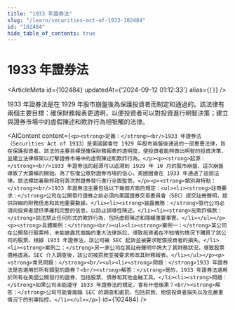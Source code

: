 ```yaml
---
title: "1933 年證券法"
slug: "/learn/securities-act-of-1933-102484"
id: "102484"
hide_table_of_contents: true
---
```



# 1933 年證券法

<ArticleMeta id={102484} updatedAt={'2024-09-12 01:12:33'} alias={`[]`} />
<div className='border-solid border-b border-t-0 my-4 border-[var(--ifm-color-gray-300)]' />

1933 年證券法是在 1929 年股市崩盤後為保護投資者而制定和通過的。該法律有兩個主要目標：確保財務報表更透明，以便投資者可以對投資進行明智決策；建立與證券市場中的虛假陳述和欺詐行為相牴觸的法律。

<AIContent content={`<p><strong>定義：</strong><br/>1933 年證券法（Securities Act of 1933）是美國國會在 1929 年股市崩盤後通過的一部重要法律，旨在保護投資者。該法的主要目標是確保財務報表的透明度，使投資者能夠做出明智的投資決策，並建立法律框架以打擊證券市場中的虛假陳述和欺詐行為。</p><p><strong>起源：</strong><br/>1933 年證券法的起源可以追溯到 1929 年 10 月的股市崩盤，這次崩盤導致了大蕭條的開始。為了恢復公眾對證券市場的信心，美國國會在 1933 年通過了這部法律。該法標誌着聯邦政府首次對證券發行進行全面監管。</p><p><strong>類別與特點：</strong><br/>1933 年證券法主要包括以下幾個方面的規定：<ul><li><strong>註冊要求：</strong>公司在公開發行證券之前必須向美國證券交易委員會（SEC）提交註冊聲明，提供詳細的財務信息和其他重要數據。</li><li><strong>披露義務：</strong>發行公司必須向投資者提供準確和完整的信息，以防止誤導性陳述。</li><li><strong>反欺詐條款：</strong>該法禁止任何形式的欺詐行為，包括虛假陳述和隱瞞重要事實。</li></ul></p><p><strong>具體案例：</strong><br/><ul><li><strong>案例一：</strong>某公司在公開發行股票時，未能披露其面臨的重大法律訴訟，導致投資者在不知情的情況下購買了該公司的股票。根據 1933 年證券法，該公司被 SEC 起訴並被要求賠償投資者的損失。</li><li><strong>案例二：</strong>另一家公司在其註冊聲明中誇大了其財務狀況，導致股票價格虛高。SEC 介入調查後，該公司被罰款並被要求修改其財務報表。</li></ul></p><p><strong>常見問題：</strong><br/><ul><li><strong>問題：</strong>1933 年證券法是否適用於所有類型的證券？<br/><strong>解答：</strong>是的，1933 年證券法適用於所有在美國公開發行的證券，包括股票、債券和其他金融工具。</li><li><strong>問題：</strong>如果公司未能遵守 1933 年證券法的規定，會有什麼後果？<br/><strong>解答：</strong>公司可能會面臨 SEC 的調查和處罰，包括罰款、賠償投資者損失以及在嚴重情況下的刑事指控。</li></ul></p>`} id={102484} />
